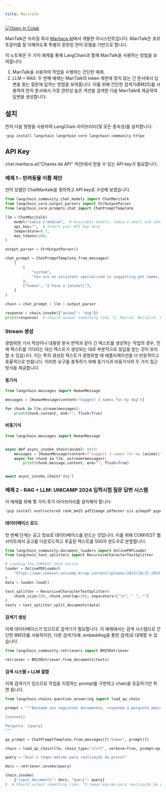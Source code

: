 ```yaml
---

title: Maritalk
---
```


<a href="https://colab.research.google.com/github/langchain-ai/langchain/blob/v0.3/docs/docs/integrations/chat/maritalk.ipynb" target="_parent"><img src="https://colab.research.google.com/assets/colab-badge.svg" alt="Open In Colab"/></a>

MariTalk은 브라질 회사 [Maritaca AI](https://www.maritaca.ai)에서 개발한 어시스턴트입니다.
MariTalk은 포르투갈어를 잘 이해하도록 특별히 훈련된 언어 모델을 기반으로 합니다.

이 노트북은 두 가지 예제를 통해 LangChain과 함께 MariTalk을 사용하는 방법을 보여줍니다:

1. MariTalk을 사용하여 작업을 수행하는 간단한 예제.
2. LLM + RAG: 두 번째 예제는 MariTalk의 token 제한에 맞지 않는 긴 문서에서 답변을 찾는 질문에 답하는 방법을 보여줍니다. 이를 위해 간단한 검색기(BM25)를 사용하여 먼저 문서에서 가장 관련성 높은 섹션을 검색한 다음 MariTalk에 제공하여 답변을 생성합니다.

## 설치

먼저 다음 명령을 사용하여 LangChain 라이브러리(및 모든 종속성)를 설치합니다:

```python
!pip install langchain langchain-core langchain-community httpx
```

## API Key

chat.maritaca.ai("Chaves da API" 섹션)에서 얻을 수 있는 API key가 필요합니다.

### 예제 1 - 반려동물 이름 제안

언어 모델인 ChatMaritalk을 정의하고 API key로 구성해 보겠습니다.

```python
from langchain_community.chat_models import ChatMaritalk
from langchain_core.output_parsers import StrOutputParser
from langchain_core.prompts.chat import ChatPromptTemplate

llm = ChatMaritalk(
    model="sabia-2-medium",  # Available models: sabia-2-small and sabia-2-medium
    api_key="",  # Insert your API key here
    temperature=0.7,
    max_tokens=100,
)

output_parser = StrOutputParser()

chat_prompt = ChatPromptTemplate.from_messages(
    [
        (
            "system",
            "You are an assistant specialized in suggesting pet names. Given the animal, you must suggest 4 names.",
        ),
        ("human", "I have a {animal}"),
    ]
)

chain = chat_prompt | llm | output_parser

response = chain.invoke({"animal": "dog"})
print(response)  # should answer something like "1. Max\n2. Bella\n3. Charlie\n4. Rocky"
```

### Stream 생성

광범위한 기사 작성이나 대용량 문서 번역과 같이 긴 텍스트를 생성하는 작업의 경우, 전체 텍스트를 기다리는 대신 텍스트가 생성되는 대로 부분적으로 응답을 받는 것이 유리할 수 있습니다. 이는 특히 생성된 텍스트가 광범위할 때 애플리케이션을 더 반응적이고 효율적으로 만듭니다. 이러한 요구를 충족하기 위해 동기식과 비동기식의 두 가지 접근 방식을 제공합니다.

#### 동기식

```python
from langchain.messages import HumanMessage

messages = [HumanMessage(content="Suggest 3 names for my dog")]

for chunk in llm.stream(messages):
    print(chunk.content, end="", flush=True)
```

#### 비동기식

```python
from langchain.messages import HumanMessage


async def async_invoke_chain(animal: str):
    messages = [HumanMessage(content=f"Suggest 3 names for my {animal}")]
    async for chunk in llm._astream(messages):
        print(chunk.message.content, end="", flush=True)


await async_invoke_chain("dog")
```

### 예제 2 - RAG + LLM: UNICAMP 2024 입학시험 질문 답변 시스템

이 예제를 위해 몇 가지 추가 라이브러리를 설치해야 합니다:

```python
!pip install unstructured rank_bm25 pdf2image pdfminer-six pikepdf pypdf unstructured_inference fastapi kaleido uvicorn "pillow<10.1.0" pillow_heif -q
```

#### 데이터베이스 로드

첫 번째 단계는 공고 정보로 데이터베이스를 만드는 것입니다. 이를 위해 COMVEST 웹사이트에서 공고를 다운로드하고 추출된 텍스트를 500자 윈도우로 분할합니다.

```python
from langchain_community.document_loaders import OnlinePDFLoader
from langchain_text_splitters import RecursiveCharacterTextSplitter

# Loading the COMVEST 2024 notice
loader = OnlinePDFLoader(
    "https://www.comvest.unicamp.br/wp-content/uploads/2023/10/31-2023-Dispoe-sobre-o-Vestibular-Unicamp-2024_com-retificacao.pdf"
)
data = loader.load()

text_splitter = RecursiveCharacterTextSplitter(
    chunk_size=500, chunk_overlap=100, separators=["\n", " ", ""]
)
texts = text_splitter.split_documents(data)
```

#### 검색기 생성

이제 데이터베이스가 있으므로 검색기가 필요합니다. 이 예제에서는 검색 시스템으로 간단한 BM25를 사용하지만, 다른 검색기(예: embedding을 통한 검색)로 대체할 수 있습니다.

```python
from langchain_community.retrievers import BM25Retriever

retriever = BM25Retriever.from_documents(texts)
```

#### 검색 시스템 + LLM 결합

이제 검색기가 있으므로 작업을 지정하는 prompt를 구현하고 chain을 호출하기만 하면 됩니다.

```python
from langchain.chains.question_answering import load_qa_chain

prompt = """Baseado nos seguintes documentos, responda a pergunta abaixo.

{context}

Pergunta: {query}
"""

qa_prompt = ChatPromptTemplate.from_messages([("human", prompt)])

chain = load_qa_chain(llm, chain_type="stuff", verbose=True, prompt=qa_prompt)

query = "Qual o tempo máximo para realização da prova?"

docs = retriever.invoke(query)

chain.invoke(
    {"input_documents": docs, "query": query}
)  # Should output something like: "O tempo máximo para realização da prova é de 5 horas."
```